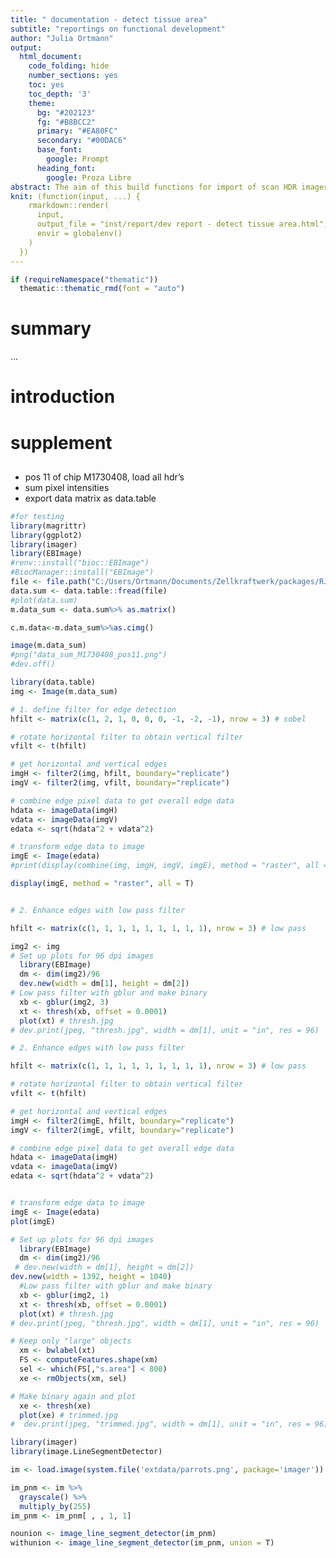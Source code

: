 ```yaml
---
title: " documentation - detect tissue area"
subtitle: "reportings on functional development"
author: "Julia Ortmann"
output: 
  html_document:
    code_folding: hide
    number_sections: yes
    toc: yes
    toc_depth: '3'
    theme:
      bg: "#202123"
      fg: "#B8BCC2"
      primary: "#EA80FC"
      secondary: "#00DAC6"
      base_font:
        google: Prompt
      heading_font:
        google: Proza Libre
abstract: The aim of this build functions for import of scan HDR images, defined by scan_ID
knit: (function(input, ...) {
    rmarkdown::render(
      input,
      output_file = "inst/report/dev report - detect tissue area.html",
      envir = globalenv()
    )
  })
---
```


```r
if (requireNamespace("thematic")) 
  thematic::thematic_rmd(font = "auto")
```

# summary

... 

# introduction 

# supplement

## 

- pos 11 of chip M1730408, load all hdr's
- sum pixel intensities
- export data matrix as data.table 
```r
#for testing
library(magrittr)
library(ggplot2)
library(imager)
library(EBImage)
#renv::install("bioc::EBImage")
#BiocManager::install("EBImage")
file <- file.path("C:/Users/Ortmann/Documents/Zellkraftwerk/packages/RJobTissueArea/inst/data","data_sum_M1730408_pos11.csv")
data.sum <- data.table::fread(file)
#plot(data.sum)
m.data_sum <- data.sum%>% as.matrix()

c.m.data<-m.data_sum%>%as.cimg()

image(m.data_sum)
#png("data_sum_M1730408_pos11.png")
#dev.off()


```
```r
library(data.table)
img <- Image(m.data_sum)

# 1. define filter for edge detection
hfilt <- matrix(c(1, 2, 1, 0, 0, 0, -1, -2, -1), nrow = 3) # sobel

# rotate horizontal filter to obtain vertical filter
vfilt <- t(hfilt)

# get horizontal and vertical edges
imgH <- filter2(img, hfilt, boundary="replicate")
imgV <- filter2(img, vfilt, boundary="replicate")

# combine edge pixel data to get overall edge data
hdata <- imageData(imgH)
vdata <- imageData(imgV)
edata <- sqrt(hdata^2 + vdata^2)

# transform edge data to image
imgE <- Image(edata)
#print(display(combine(img, imgH, imgV, imgE), method = "raster", all = T))

display(imgE, method = "raster", all = T)


# 2. Enhance edges with low pass filter

hfilt <- matrix(c(1, 1, 1, 1, 1, 1, 1, 1, 1), nrow = 3) # low pass
```

```r
img2 <- img
# Set up plots for 96 dpi images
  library(EBImage)
  dm <- dim(img2)/96
  dev.new(width = dm[1], height = dm[2])
# Low pass filter with gblur and make binary
  xb <- gblur(img2, 3)
  xt <- thresh(xb, offset = 0.0001)
  plot(xt) # thresh.jpg
# dev.print(jpeg, "thresh.jpg", width = dm[1], unit = "in", res = 96) 

```
```r
# 2. Enhance edges with low pass filter

hfilt <- matrix(c(1, 1, 1, 1, 1, 1, 1, 1, 1), nrow = 3) # low pass

# rotate horizontal filter to obtain vertical filter
vfilt <- t(hfilt)

# get horizontal and vertical edges
imgH <- filter2(imgE, hfilt, boundary="replicate")
imgV <- filter2(imgE, vfilt, boundary="replicate")

# combine edge pixel data to get overall edge data
hdata <- imageData(imgH)
vdata <- imageData(imgV)
edata <- sqrt(hdata^2 + vdata^2)


# transform edge data to image
imgE <- Image(edata)
plot(imgE)
```
```r
# Set up plots for 96 dpi images
  library(EBImage)
  dm <- dim(img2)/96
 # dev.new(width = dm[1], height = dm[2])
dev.new(width = 1392, height = 1040)
  #Low pass filter with gblur and make binary
  xb <- gblur(img2, 1)
  xt <- thresh(xb, offset = 0.0001)
  plot(xt) # thresh.jpg
# dev.print(jpeg, "thresh.jpg", width = dm[1], unit = "in", res = 96) 

```

```r
# Keep only "large" objects
  xm <- bwlabel(xt)
  FS <- computeFeatures.shape(xm)
  sel <- which(FS[,"s.area"] < 800)
  xe <- rmObjects(xm, sel)

# Make binary again and plot
  xe <- thresh(xe)
  plot(xe) # trimmed.jpg
#  dev.print(jpeg, "trimmed.jpg", width = dm[1], unit = "in", res = 96)


```

```r
library(imager)
library(image.LineSegmentDetector)

im <- load.image(system.file('extdata/parrots.png', package='imager'))

im_pnm <- im %>%
  grayscale() %>%
  multiply_by(255)
im_pnm <- im_pnm[ , , 1, 1]

nounion <- image_line_segment_detector(im_pnm)
withunion <- image_line_segment_detector(im_pnm, union = T)
```

